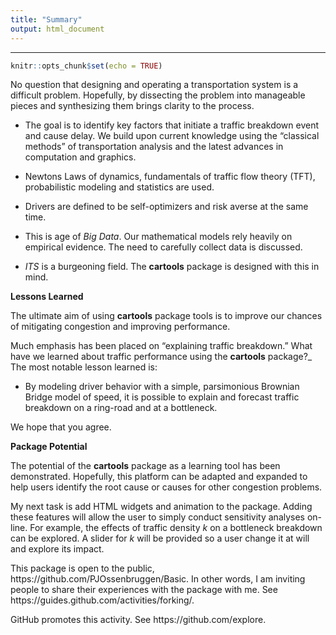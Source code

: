 ```yaml
---
title: "Summary"
output: html_document
---
```


***

```r
knitr::opts_chunk$set(echo = TRUE)
```

 

No question that designing and operating a transportation system is a difficult problem. Hopefully, by dissecting the problem into manageable pieces and synthesizing them  brings clarity to the process. 

* The goal is to identify key factors that initiate a traffic breakdown event and cause delay. We build upon current knowledge using the "classical methods" of transportation analysis and the latest advances in computation and graphics. 

* Newtons Laws of dynamics, fundamentals of traffic flow theory (TFT), probabilistic modeling and statistics are used.  

* Drivers are defined to be self-optimizers and risk averse at the same time. 

* This is age of _Big Data_. Our mathematical models rely heavily on empirical evidence. The need to carefully collect data is discussed. 

* _ITS_ is a burgeoning field. The __cartools__ package is designed with this in mind.


__Lessons Learned__

The ultimate aim of using __cartools__ package tools is to improve our chances of mitigating congestion and improving performance. 

Much emphasis has been placed on "explaining traffic breakdown." What have we learned about traffic performance using the __cartools__ package?_ The most notable lesson learned is:

* By modeling driver behavior with a simple, parsimonious  Brownian Bridge model of speed, it is possible to explain and forecast  traffic  breakdown on a ring-road and at a bottleneck.  

We hope that you agree.

__Package Potential__

The potential of the __cartools__ package as a learning tool has been demonstrated. Hopefully, this platform can be adapted and expanded to help users  identify the root cause or causes for other congestion problems. 

My next task is add HTML widgets and animation  to the package. Adding these features will allow the user to simply conduct sensitivity analyses on-line. For example, the effects of traffic density $k$ on a bottleneck breakdown can be explored. A slider for $k$ will be provided so a user change it at will and explore its impact. 

This package is open to the public, https://github.com/PJOssenbruggen/Basic. In other words, I am inviting people to share their experiences with the package with me. See https://guides.github.com/activities/forking/. 

GitHub promotes this activity. See https://github.com/explore. 

